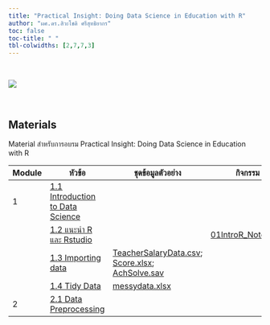 ---
title: "Practical Insight: Doing Data Science in Education with R"
author: "ผศ.ดร.สิวะโชติ ศรีสุทธิยากร"
toc: false
toc-title: " "
tbl-colwidths: [2,7,7,3]
---

<br>

![](https://tidyverse.tidyverse.org/articles/data-science.png)

<br>

## Materials

Material สำหรับการอบรม Practical Insight: Doing Data Science in Education with R

| Module | หัวข้อ                                                                 | ชุดข้อมูลตัวอย่าง                                                                                                                   | กิจกรรม                                       |
|-----------------|----------------------|-----------------|-----------------|
| 1      | [1.1 Introduction to Data Science](01Intro_to_DS/intro.html)         |                                                                                                                                |                                              |
|        | [1.2 แนะนำ R และ Rstudio](01Intro_to_DS/RandRstudio.html)            |                                                                                                                                | [01IntroR_Notebook](notebooks/01_IntroR.Rmd) |
|        | [1.3 Importing data](02Importing_data/importing_data.html)           | [TeacherSalaryData.csv](dataset/TeacherSalaryData.csv); [Score.xlsx](dataset/Score.xlsx); [AchSolve.sav](dataset/AchSolve.sav) |                                              |
|        | [1.4 Tidy Data](03Tidydata/tidydata.html)                            | [messydata.xlsx](dataset/messydata.xlsx)                                                                                       |                                              |
| 2      | [2.1 Data Preprocessing](04datapreprocessing/datapreprocessing.html) |                                                                                                                                |                                              |
